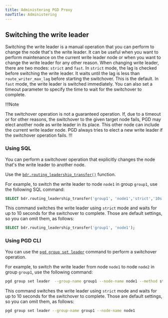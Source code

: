 ```yaml
---
title: Administering PGD Proxy
navTitle: Administering
---
```


## Switching the write leader

Switching the write leader is a manual operation that you can perform to change the node that's the write leader. 
It can be useful when you want to perform maintenance on the current write leader node or when you want to change the write leader for any other reason.
When changing write leader, there are two modes: `strict` and `fast`. 
In `strict` mode, the lag is checked before switching the write leader. It waits until the lag is less than `route_writer_max_lag` before starting the switchover. This is the default.
In `fast` mode, the write leader is switched immediately.
You can also set a timeout parameter to specify the time to wait for the switchover to complete.

!!!Note

The switchover operation is not a guaranteed operation. If, due to a timeout or for other reasons, the switchover to the given target node fails, PGD may elect another node as write leader in its place. This other node can include the current write leader node. PGD always tries to elect a new write leader if the switchover operation fails.
!!!

### Using SQL

You can perform a switchover operation that explicitly changes the node that's
the write leader to another node.

Use the [`bdr.routing_leadership_transfer()`](/pgd/latest/reference/routing#bdrrouting_leadership_transfer) function.

For example, to switch the write leader to node `node1` in group `group1`, use the following SQL command:

```sql
SELECT bdr.routing_leadership_transfer('group1', 'node1','strict','10s');
```

This command switches the write leader using `strict` mode and waits for up to 10 seconds for the switchover to complete. Those are default settings, so you can omit them, as follows:

```sql
SELECT bdr.routing_leadership_transfer('group1', 'node1');
```

### Using PGD CLI

You can use the [`pgd group set leader`](/pgd/latest/cli/command_ref/pgd_group_set_leader/) command to perform a switchover operation.

For example, to switch the write leader from node `node1` to node `node2` in group `group1`, use the following command:

```sh
pgd group set leader  --group-name group1 --node-name node1 --method strict --timeout 10s
```

This command switches the write leader using `strict` mode and waits for up to 10 seconds for the switchover to complete. Those are default settings, so you can omit them, as follows:

```sh
pgd group set leader --group-name group1 --node-name node1
```
